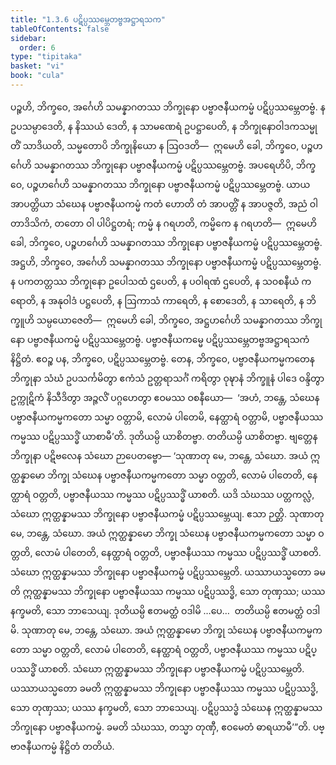 ```yaml
---
title: "1.3.6 ပဋိပ္ပဿမ္ဘေတဗ္ဗအဋ္ဌာရသက"
tableOfContents: false
sidebar:
  order: 6
type: "tipitaka"
basket: "vi"
book: "cula"
---
```



<DynamicBreadcrumb />

<Division number="31" book="cula">

<Paragraph number="158" book="cula">
ပဉ္စဟိ, ဘိက္ခဝေ, အင်္ဂေဟိ သမန္နာဂတဿ ဘိက္ခုနော ပဗ္ဗာဇနီယကမ္မံ ပဋိပ္ပဿမ္ဘေတဗ္ဗံ. န ဥပသမ္ပာဒေတိ, န နိဿယံ ဒေတိ, န သာမဏေရံ ဥပဋ္ဌာပေတိ, န ဘိက္ခုနောဝါဒကသမ္မုတိံ သာဒိယတိ, သမ္မတောပိ ဘိက္ခုနိယော န ဩဝဒတိ—  ဣမေဟိ ခေါ, ဘိက္ခဝေ, ပဉ္စဟင်္ဂေဟိ သမန္နာဂတဿ ဘိက္ခုနော ပဗ္ဗာဇနီယကမ္မံ ပဋိပ္ပဿမ္ဘေတဗ္ဗံ.
</Paragraph>

<Paragraph number="159" book="cula">
အပရေဟိပိ, ဘိက္ခဝေ, ပဉ္စဟင်္ဂေဟိ သမန္နာဂတဿ ဘိက္ခုနော ပဗ္ဗာဇနီယကမ္မံ ပဋိပ္ပဿမ္ဘေတဗ္ဗံ. ယာယ အာပတ္တိယာ သံဃေန ပဗ္ဗာဇနီယကမ္မံ ကတံ ဟောတိ တံ အာပတ္တိံ န အာပဇ္ဇတိ, အညံ ဝါ တာဒိသိကံ, တတော ဝါ ပါပိဋ္ဌတရံ; ကမ္မံ န ဂရဟတိ, ကမ္မိကေ န ဂရဟတိ—  ဣမေဟိ ခေါ, ဘိက္ခဝေ, ပဉ္စဟင်္ဂေဟိ သမန္နာဂတဿ ဘိက္ခုနော ပဗ္ဗာဇနီယကမ္မံ ပဋိပ္ပဿမ္ဘေတဗ္ဗံ.
</Paragraph>

<Paragraph number="160" book="cula">
အဋ္ဌဟိ, ဘိက္ခဝေ, အင်္ဂေဟိ သမန္နာဂတဿ ဘိက္ခုနော ပဗ္ဗာဇနီယကမ္မံ ပဋိပ္ပဿမ္ဘေတဗ္ဗံ. န ပကတတ္တဿ ဘိက္ခုနော ဥပေါသထံ ဌပေတိ, န ပဝါရဏံ ဌပေတိ, န သဝစနီယံ ကရောတိ, န အနုဝါဒံ ပဋ္ဌပေတိ, န ဩကာသံ ကာရေတိ, န စောဒေတိ, န သာရေတိ, န ဘိက္ခူဟိ သမ္ပယောဇေတိ—  ဣမေဟိ ခေါ, ဘိက္ခဝေ, အဋ္ဌဟင်္ဂေဟိ သမန္နာဂတဿ ဘိက္ခုနော ပဗ္ဗာဇနီယကမ္မံ ပဋိပ္ပဿမ္ဘေတဗ္ဗံ.

</Paragraph>
</Division>

<Paragraph number="161" type="center" book="cula">
ပဗ္ဗာဇနီယကမ္မေ ပဋိပ္ပဿမ္ဘေတဗ္ဗအဋ္ဌာရသကံ နိဋ္ဌိတံ.


</Paragraph>

<Division number="32" book="cula">

<Paragraph number="162" book="cula">
ဧဝဉ္စ ပန, ဘိက္ခဝေ, ပဋိပ္ပဿမ္ဘေတဗ္ဗံ. တေန, ဘိက္ခဝေ, ပဗ္ဗာဇနီယကမ္မကတေန ဘိက္ခုနာ သံဃံ ဥပသင်္ကမိတွာ ဧကံသံ ဥတ္တရာသင်္ဂံ ကရိတွာ ဝုဍ္ဎာနံ ဘိက္ခူနံ ပါဒေ ဝန္ဒိတွာ ဥက္ကုဋိကံ နိသီဒိတွာ အဉ္ဇလိံ ပဂ္ဂဟေတွာ ဧဝမဿ ဝစနီယော—  ‘အဟံ, ဘန္တေ, သံဃေန ပဗ္ဗာဇနီယကမ္မကတော သမ္မာ ဝတ္တာမိ, လောမံ ပါတေမိ, နေတ္ထာရံ ဝတ္တာမိ, ပဗ္ဗာဇနီယဿ ကမ္မဿ ပဋိပ္ပဿဒ္ဓိံ ယာစာမီ’တိ. ဒုတိယမ္ပိ ယာစိတဗ္ဗာ. တတိယမ္ပိ ယာစိတဗ္ဗာ. ဗျတ္တေန ဘိက္ခုနာ ပဋိဗလေန သံဃော ဉာပေတဗ္ဗော—
</Paragraph>

<Paragraph number="163" book="cula">
‘သုဏာတု မေ, ဘန္တေ, သံဃော. အယံ ဣတ္ထန္နာမော ဘိက္ခု သံဃေန ပဗ္ဗာဇနီယကမ္မကတော သမ္မာ ဝတ္တတိ, လောမံ ပါတေတိ, နေတ္ထာရံ ဝတ္တတိ, ပဗ္ဗာဇနီယဿ ကမ္မဿ ပဋိပ္ပဿဒ္ဓိံ ယာစတိ. ယဒိ သံဃဿ ပတ္တကလ္လံ, သံဃော ဣတ္ထန္နာမဿ ဘိက္ခုနော ပဗ္ဗာဇနီယကမ္မံ ပဋိပ္ပဿမ္ဘေယျ. ဧသာ ဉတ္တိ.
</Paragraph>

<Paragraph number="164" book="cula">
သုဏာတု မေ, ဘန္တေ, သံဃော. အယံ ဣတ္ထန္နာမော ဘိက္ခု သံဃေန ပဗ္ဗာဇနီယကမ္မကတော သမ္မာ ဝတ္တတိ, လောမံ ပါတေတိ, နေတ္ထာရံ ဝတ္တတိ, ပဗ္ဗာဇနီယဿ ကမ္မဿ ပဋိပ္ပဿဒ္ဓိံ ယာစတိ. သံဃော ဣတ္ထန္နာမဿ ဘိက္ခုနော ပဗ္ဗာဇနီယကမ္မံ ပဋိပ္ပဿမ္ဘေတိ. ယဿာယသ္မတော ခမတိ ဣတ္ထန္နာမဿ ဘိက္ခုနော ပဗ္ဗာဇနီယဿ ကမ္မဿ ပဋိပ္ပဿဒ္ဓိ, သော တုဏှဿ; ယဿ နက္ခမတိ, သော ဘာသေယျ.
</Paragraph>

<Paragraph number="165" book="cula">
ဒုတိယမ္ပိ ဧတမတ္ထံ ဝဒါမိ …ပေ…  တတိယမ္ပိ ဧတမတ္ထံ ဝဒါမိ. သုဏာတု မေ, ဘန္တေ, သံဃော. အယံ ဣတ္ထန္နာမော ဘိက္ခု သံဃေန ပဗ္ဗာဇနီယကမ္မကတော သမ္မာ ဝတ္တတိ, လောမံ ပါတေတိ, နေတ္ထာရံ ဝတ္တတိ, ပဗ္ဗာဇနီယဿ ကမ္မဿ ပဋိပ္ပဿဒ္ဓိံ ယာစတိ. သံဃော ဣတ္ထန္နာမဿ ဘိက္ခုနော ပဗ္ဗာဇနီယကမ္မံ ပဋိပ္ပဿမ္ဘေတိ. ယဿာယသ္မတော ခမတိ ဣတ္ထန္နာမဿ ဘိက္ခုနော ပဗ္ဗာဇနီယဿ ကမ္မဿ ပဋိပ္ပဿဒ္ဓိ, သော တုဏှဿ; ယဿ နက္ခမတိ, သော ဘာသေယျ.
</Paragraph>

<Paragraph number="166" book="cula">
ပဋိပ္ပဿဒ္ဓံ သံဃေန ဣတ္ထန္နာမဿ ဘိက္ခုနော ပဗ္ဗာဇနီယကမ္မံ. ခမတိ သံဃဿ, တသ္မာ တုဏှီ, ဧဝမေတံ ဓာရယာမီ’”တိ.

</Paragraph>
</Division>

<Paragraph number="167" type="center" book="cula">
ပဗ္ဗာဇနီယကမ္မံ နိဋ္ဌိတံ တတိယံ.
</Paragraph>